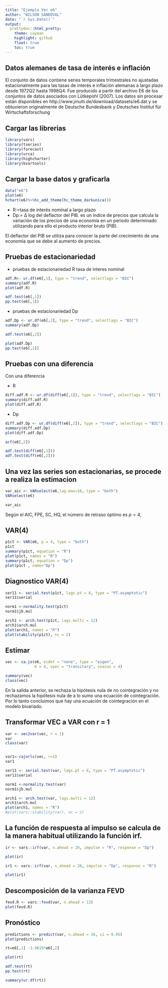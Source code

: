 ```yaml
---
title: "Ejemplo Vec e6"
author: "WILSON SANDOVAL"
date: "`r Sys.Date()`"
output:
  prettydoc::html_pretty:
    theme: cayman
    highlight: github
    float: true
    toc: true
---
```


## Datos alemanes de tasa de interés e inflación

El conjunto de datos contiene series temporales trimestrales no ajustadas estacionalmente para las tasas de interés e inflación alemanas a largo plazo desde 1972Q2 hasta 1998Q4. Fue producido a partir del archivo E6 de los conjuntos de datos asociados con Lütkepohl (2007). Los datos sin procesar están disponibles en http://www.jmulti.de/download/datasets/e6.dat y se obtuvieron originalmente de Deutsche Bundesbank y Deutsches Institut für Wirtschaftsforschung

## Cargar las librerias
```r
library(vars)
library(tseries)
library(forecast)
library(urca)
library(highcharter)
library(bvartools)
```


## Cargar la base datos y graficarla

```r
data("e6")  
plot(e6) 
hchart(e6)%>%hc_add_theme(hc_theme_darkunica())
```



- R:=tasa de interés nominal a largo plazo 
- Dp:= Δ log del deflactor del PIB.  es un índice de precios que calcula la variación de los precios de una economía en un periodo determinado utilizando para ello el producto interior bruto (PIB).

El deflactor del PIB se utiliza para conocer la parte del crecimiento de una economía que se debe al aumento de precios.

## Pruebas de estacionariedad

- pruebas de estacionariedad R  tasa de interes nominal 
```r
adf.R<- ur.df(e6[,1], type = "trend", selectlags = "BIC")
summary(adf.R)   
plot(adf.R)

adf.test(e6[,1])
pp.test(e6[,1])

```



- pruebas de estacionariedad Dp
```r
adf.Dp <- ur.df(e6[,2], type = "trend", selectlags = "BIC")
summary(adf.Dp)   

adf.test(e6[,2])

plot(adf.Dp)
pp.test(e6[,2])
```



## Pruebas con una diferencia


 Con una diferencia

- R
```r
diff.adf.R <- ur.df(diff(e6[,1]), type = "trend", selectlags = "BIC")
summary(diff.adf.R)   
plot(diff.adf.R)
```



- Dp
```r
diff.adf.Dp <- ur.df(diff(e6[,2]), type = "trend", selectlags = "BIC")
summary(diff.adf.Dp)   
plot(diff.adf.Dp)
```
```r
acf(e6[,2])
```

```r
adf.test(diff(e6[,1]))
adf.test(diff(e6[,2]))
```



##  Una vez las series son estacionarias, se procede a realiza la estimacion

```r
var_aic <- VARselect(e6,lag.max=10, type = "both")
VARselect(e6)

var_aic

```
Según el AIC, FPE, SC, HQ, el número de retraso óptimo es $p = 4$,


##  VAR(4)
```r
p1ct <- VAR(e6, p = 4, type = "both")
p1ct
summary(p1ct, equation = "R")
plot(p1ct, names = "R")
summary(p1ct, equation = "Dp")
plot(p1ct , name="Dp")
```

## Diagnostico VAR(4)

```r
ser11 <- serial.test(p1ct, lags.pt = 6, type = "PT.asymptotic")
ser11$serial
```


```r
norm1 <-normality.test(p1ct)
norm1$jb.mul
```


```r
arch1 <- arch.test(p1ct, lags.multi = 12)
arch1$arch.mul
plot(arch1, names = "R")
plot(stability(p1ct), nc = 2)

```

##  Estimar

```r
vec <- ca.jo(e6, ecdet = "none", type = "eigen",
             K = 4, spec = "transitory", season = 4)

summary(vec)
class(vec)

```

En la salida anterior, se rechaza la hipótesis nula de no cointegración y no rechazamos la hipótesis nula de a lo sumo una ecuación de cointegración. Por lo tanto concluimos que hay una ecuación de cointegración en el modelo bivariado.


##  Transformar VEC a VAR con r = 1
```r
var <- vec2var(vec, r = 1)
var
class(var)


var1<-cajorls(vec, r=1)
var1
```


```r
ser11 <- serial.test(var, lags.pt = 6, type = "PT.asymptotic")
ser11$serial
```


```r
norm1 <-normality.test(var)
norm1$jb.mul
```


```r
arch1 <- arch.test(var, lags.multi = 12)
arch1$arch.mul
plot(arch1, names = "R")
#plot(vars::stability(var), nc = 2)
```




## La función de respuesta al impulso se calcula de la manera habitual utilizando la función irf.



```r
ir <- vars::irf(var, n.ahead = 20, impulse = "R", response = "Dp")

plot(ir)

```




```r
ir1 <- vars::irf(var, n.ahead = 20, impulse = "Dp", response = "R")

plot(ir1)

```


##  Descomposición de la varianza FEVD

```r
fevd.R <- vars::fevd(var, n.ahead = 12)
plot(fevd.R)
```


## Pronóstico

```r
predictions <- predict(var, n.ahead = 16, ci = 0.95)
plot(predictions)
```



```r
rt=e6[,1] -3.9619*e6[,2]

```
```r
plot(rt)
```

```r
adf.test(rt)
pp.test(rt)
```


```r
summary(ur.df(rt))
```


